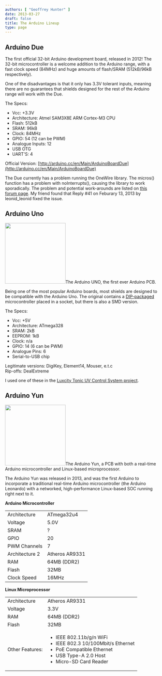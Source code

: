 ```yaml
---
authors: [ "Geoffrey Hunter" ]
date: 2013-03-27
draft: false
title: The Arduino Lineup
type: page
---
```



## Arduino Due

The first official 32-bit Arduino development board, released in 2012! The 32-bit microcontroller is a welcome addition to the Arduino range, with a fast clock speed (84MHz) and huge amounts of flash/SRAM (512kB/96kB respectively).

One of the disadvantages is that it only has 3.3V tolerant inputs, meaning there are no guarantees that shields designed for the rest of the Arduino range will work with the Due.

The Specs:

* Vcc: +3.3V
* Architecture: Atmel SAM3X8E ARM Cortex-M3 CPU
* Flash: 512kB
* SRAM: 96kB
* Clock: 84MHz
* GPIO: 54 (12 can be PWM)
* Analogue Inputs: 12
* USB OTG
* UART'S: 4

Official Version: [http://arduino.cc/en/Main/ArduinoBoardDue](http://arduino.cc/en/Main/ArduinoBoardDue)

The Due currently has a problem running the OneWire library. The micros() function has a problem with noInterrupts(), causing the library to work sporadically. The problem and potential work-arounds are listed on [this forum page](http://arduino.cc/forum/index.php/topic,141030.msg1117349.html). My friend found that Reply #41 on Feburary 13, 2013 by leonid_leonid fixed the issue.

## Arduino Uno


<Image src={arduino_uno_pcb} width="200px">The Arduino UNO, the first ever Arduino PCB.</Image>

Being one of the most popular Arduino boards, most shields are designed to be compatible with the Arduino Uno. The original contains a [DIP-packaged](/pcb-design/component-packages/) microcontroller placed in a socket, but there is also a SMD version.

The Specs:

* Vcc: +5V
* Architecture: ATmega328
* SRAM: 2kB
* EEPROM: 1kB
* Clock: n/a
* GPIO: 14 (6 can be PWM)
* Analogue Pins: 6
* Serial-to-USB chip

Legitimate versions: DigiKey, Element14, Mouser, e.t.c  
Rip-offs: DealExtreme

I used one of these in the [Luxcity Tonic UV Control System project](/electronics/projects/luxcity-uv-tonic-control-system).

## Arduino Yun


<Image src={arduino_yun_pcb} width="200px">The Arduino Yun, a PCB with both a real-time Arduino microcontroller and Linux-based microprocessor.</Image>

The Arduino Yun was released in 2013, and was the first Arduino to incorporate a traditional real-time Arduino microcontroller (the Arduino Leonardo) with a networked, high-performance Linux-based SOC running right next to it.

**Arduino Microcontroller**

<table>
<tbody >
<tr>
<td>Architecture</td>
<td>ATmega32u4</td>
</tr>
<tr>
<td>Voltage</td>
<td>5.0V</td>
</tr>
<tr>
<td>SRAM</td>
<td>?</td>
</tr>
<tr>
<td>GPIO</td>
<td>20</td>
</tr>
<tr>
<td>PWM Channels</td>
<td>7</td>
</tr>
<tr>
<td>Architecture 2</td>
<td>Atheros AR9331</td>
</tr>
<tr>
<td>RAM</td>
<td>64MB (DDR2)</td>
</tr>
<tr>
<td>Flash</td>
<td>32MB</td>
</tr>
<tr>
<td>Clock Speed</td>
<td>16MHz</td>
</tr>
</tbody>
</table>

**Linux Microprocessor**

<table>
<tbody >
<tr>
<td>Architecture</td>
<td>Atheros AR9331</td>
</tr>
<tr>
<td>Voltage</td>
<td>3.3V</td>
</tr>
<tr>
<td>RAM</td>
<td>64MB (DDR2)</td>
</tr>
<tr>
<td>Flash</td>
<td>32MB</td>
</tr>
<tr>
<td>Other Features:</td>
<td>
<ul>
	<li>IEEE 802.11b/g/n WiFi</li>
	<li>IEEE 802.3 10/100Mbit/s Ethernet</li>
	<li>PoE Compatible Ethernet</li>
	<li>USB Type-A 2.0 Host</li>
	<li>Micro-SD Card Reader</li>
</ul>
</td>
</tr>
</tbody>
</table>
